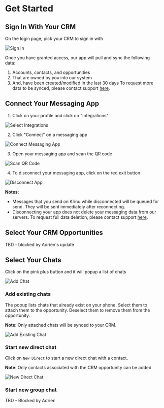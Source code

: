 # Get Started

## Sign In With Your CRM

On the login page, pick your CRM to sign in with

![Sign In](../public/screenshots/gettingstarted-0.png)

Once you have granted access, our app will pull and sync the following data:
1. Accounts, contacts, and opportunities 
2. That are owned by you into our system
3. And, have been created/modified in the last 30 days
To request more data to be synced, please contact support [here](/).

## Connect Your Messaging App

1. Click on your profile and click on "Integrations"

![Select Integrations](../public/screenshots/gettingstarted-1.png)

2. Click "Connect" on a messaging app

![Connect Messaging App](../public/screenshots/gettingstarted-2.png)

3. Open your messaging app and scan the QR code

![Scan QR Code](../public/screenshots/gettingstarted-3.png)

4. To disconnect your messaging app, click on the red exit button

![Disconnect App](../public/screenshots/gettingstarted-4.png)

**Notes**: 
- Messages that you send on Krinu while disconnected will be queued for send. They will be sent immediately after reconnecting.
- Disconnecting your app does not delete your messaging data from our servers. To request full data deletion, please contact support [here](/).

## Select Your CRM Opportunities

TBD - blocked by Adrien's update

## Select Your Chats

Click on the pink plus button and it will popup a list of chats

![Add Chat](../public/screenshots/selectchat-1.png)

### Add existing chats

The popup lists chats that already exist on your phone. Select them to attach them to the opportunity. Deselect them to remove them from the opportunity.

**Note**: Only attached chats will be synced to your CRM.

![Add Existing Chat](../public/screenshots/selectchat-2.png)

### Start new direct chat

Click on `New Direct` to start a new direct chat with a contact. 

**Note**: Only contacts associated with the CRM opportunity can be added.

![New Direct Chat](../public/screenshots/selectchat-3.png)

### Start new group chat

TBD - Blocked by Adrien